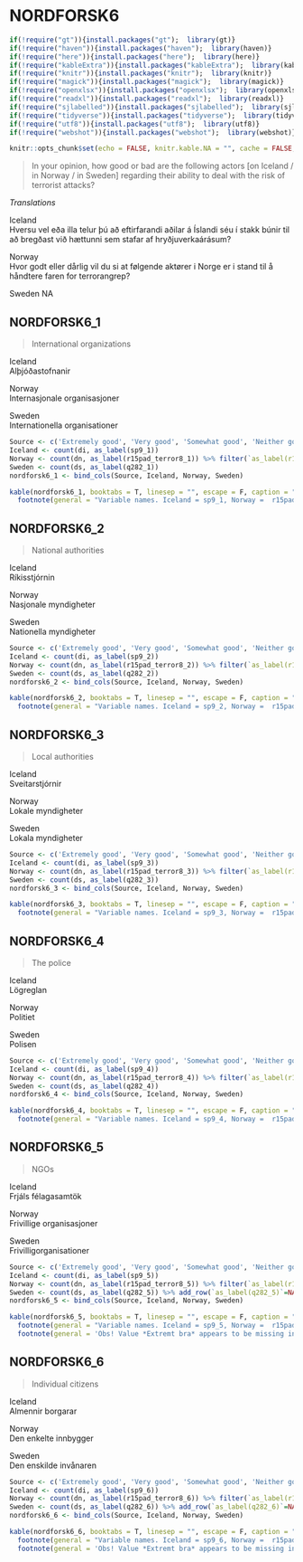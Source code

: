 # NORDFORSK6

```r
if(!require("gt")){install.packages("gt");  library(gt)}
if(!require("haven")){install.packages("haven");  library(haven)}
if(!require("here")){install.packages("here");  library(here)}
if(!require("kableExtra")){install.packages("kableExtra");  library(kableExtra)}
if(!require("knitr")){install.packages("knitr");  library(knitr)}
if(!require("magick")){install.packages("magick");  library(magick)}
if(!require("openxlsx")){install.packages("openxlsx");  library(openxlsx)}
if(!require("readxl")){install.packages("readxl");  library(readxl)}
if(!require("sjlabelled")){install.packages("sjlabelled");  library(sjlabelled)}
if(!require("tidyverse")){install.packages("tidyverse");  library(tidyverse)}
if(!require("utf8")){install.packages("utf8");  library(utf8)}
if(!require("webshot")){install.packages("webshot");  library(webshot)}

knitr::opts_chunk$set(echo = FALSE, knitr.kable.NA = "", cache = FALSE, message = FALSE )
```

> In your opinion, how good or bad are the following actors [on Iceland / in Norway / in Sweden] regarding their ability to deal with the risk of terrorist attacks?

*Translations*

Iceland  
Hversu vel eða illa telur þú að eftirfarandi aðilar á Íslandi séu í stakk búnir til að bregðast við hættunni sem stafar af hryðjuverkaárásum? 

Norway  
Hvor godt eller dårlig vil du si at følgende aktører i Norge er i stand til å håndtere faren for terrorangrep? 

Sweden 
NA

## NORDFORSK6_1

> International organizations

Iceland  
Alþjóðastofnanir

Norway  
Internasjonale organisasjoner

Sweden  
Internationella organisationer

```r
Source <- c('Extremely good', 'Very good', 'Somewhat good', 'Neither good nor bad', 'Somewhat bad', 'Very bad', 'Extremely bad', NA)
Iceland <- count(di, as_label(sp9_1))
Norway <- count(dn, as_label(r15pad_terror8_1)) %>% filter(`as_label(r15pad_terror8_1)` != 'Ikke spurt')
Sweden <- count(ds, as_label(q282_1))
nordforsk6_1 <- bind_cols(Source, Iceland, Norway, Sweden)

kable(nordforsk6_1, booktabs = T, linesep = "", escape = F, caption = "Panel variable names and values",  col.names = linebreak(c("Source Questionnaire", "Iceland", 'n', "Norway", 'n', "Sweden", 'n'))) %>%
  footnote(general = "Variable names. Iceland = sp9_1, Norway =  r15pad_terror8_1, Sweden = q282_1")
```

## NORDFORSK6_2

> National authorities

Iceland  
Ríkisstjórnin

Norway  
Nasjonale myndigheter

Sweden  
Nationella myndigheter

```r
Source <- c('Extremely good', 'Very good', 'Somewhat good', 'Neither good nor bad', 'Somewhat bad', 'Very bad', 'Extremely bad', NA)
Iceland <- count(di, as_label(sp9_2)) 
Norway <- count(dn, as_label(r15pad_terror8_2)) %>% filter(`as_label(r15pad_terror8_2)` != 'Ikke spurt')
Sweden <- count(ds, as_label(q282_2))
nordforsk6_2 <- bind_cols(Source, Iceland, Norway, Sweden)

kable(nordforsk6_2, booktabs = T, linesep = "", escape = F, caption = "Panel variable names and values",  col.names = linebreak(c("Source Questionnaire", "Iceland", 'n', "Norway", 'n', "Sweden", 'n'))) %>%
  footnote(general = "Variable names. Iceland = sp9_2, Norway =  r15pad_terror8_2, Sweden = q282_2")
```

## NORDFORSK6_3

> Local authorities

Iceland  
Sveitarstjórnir

Norway  
Lokale myndigheter

Sweden  
Lokala myndigheter

```r
Source <- c('Extremely good', 'Very good', 'Somewhat good', 'Neither good nor bad', 'Somewhat bad', 'Very bad', 'Extremely bad', NA)
Iceland <- count(di, as_label(sp9_3)) 
Norway <- count(dn, as_label(r15pad_terror8_3)) %>% filter(`as_label(r15pad_terror8_3)` != 'Ikke spurt')
Sweden <- count(ds, as_label(q282_3))
nordforsk6_3 <- bind_cols(Source, Iceland, Norway, Sweden)

kable(nordforsk6_3, booktabs = T, linesep = "", escape = F, caption = "Panel variable names and values",  col.names = linebreak(c("Source Questionnaire", "Iceland", 'n', "Norway", 'n', "Sweden", 'n'))) %>%
  footnote(general = "Variable names. Iceland = sp9_3, Norway =  r15pad_terror8_3, Sweden = q282_3")
```

## NORDFORSK6_4

> The police

Iceland  
Lögreglan

Norway  
Politiet

Sweden  
Polisen   

```r
Source <- c('Extremely good', 'Very good', 'Somewhat good', 'Neither good nor bad', 'Somewhat bad', 'Very bad', 'Extremely bad', NA)
Iceland <- count(di, as_label(sp9_4)) 
Norway <- count(dn, as_label(r15pad_terror8_4)) %>% filter(`as_label(r15pad_terror8_4)` != 'Ikke spurt')
Sweden <- count(ds, as_label(q282_4))
nordforsk6_4 <- bind_cols(Source, Iceland, Norway, Sweden)

kable(nordforsk6_4, booktabs = T, linesep = "", escape = F, caption = "Panel variable names and values",  col.names = linebreak(c("Source Questionnaire", "Iceland", 'n', "Norway", 'n', "Sweden", 'n'))) %>%
  footnote(general = "Variable names. Iceland = sp9_4, Norway =  r15pad_terror8_4, Sweden = q282_4")
```

## NORDFORSK6_5

> NGOs

Iceland  
Frjáls félagasamtök

Norway  
Frivillige organisasjoner

Sweden  
Frivilligorganisationer

```r
Source <- c('Extremely good', 'Very good', 'Somewhat good', 'Neither good nor bad', 'Somewhat bad', 'Very bad', 'Extremely bad', NA)
Iceland <- count(di, as_label(sp9_5)) 
Norway <- count(dn, as_label(r15pad_terror8_5)) %>% filter(`as_label(r15pad_terror8_5)` != 'Ikke spurt')
Sweden <- count(ds, as_label(q282_5)) %>% add_row(`as_label(q282_5)`=NA, n= NA, .before=1)
nordforsk6_5 <- bind_cols(Source, Iceland, Norway, Sweden)

kable(nordforsk6_5, booktabs = T, linesep = "", escape = F, caption = "Panel variable names and values",  col.names = linebreak(c("Source Questionnaire", "Iceland", 'n', "Norway", 'n', "Sweden", 'n'))) %>%
  footnote(general = "Variable names. Iceland = sp9_5, Norway =  r15pad_terror8_5, Sweden = q282_5") %>% 
  footnote(general = 'Obs! Value *Extremt bra* appears to be missing in the data set')
```

## NORDFORSK6_6

> Individual citizens

Iceland  
Almennir borgarar

Norway  
Den enkelte innbygger

Sweden  
Den enskilde invånaren

```r
Source <- c('Extremely good', 'Very good', 'Somewhat good', 'Neither good nor bad', 'Somewhat bad', 'Very bad', 'Extremely bad', NA)
Iceland <- count(di, as_label(sp9_6)) 
Norway <- count(dn, as_label(r15pad_terror8_6)) %>% filter(`as_label(r15pad_terror8_6)` != 'Ikke spurt')
Sweden <- count(ds, as_label(q282_6)) %>% add_row(`as_label(q282_6)`=NA, n=NA, .before = 1)
nordforsk6_6 <- bind_cols(Source, Iceland, Norway, Sweden)

kable(nordforsk6_6, booktabs = T, linesep = "", escape = F, caption = "Panel variable names and values",  col.names = linebreak(c("Source Questionnaire", "Iceland", 'n', "Norway", 'n', "Sweden", 'n'))) %>%
  footnote(general = "Variable names. Iceland = sp9_6, Norway =  r15pad_terror8_6, Sweden = q282_6") %>% 
  footnote(general = 'Obs! Value *Extremt bra* appears to be missing in the data set')
```
